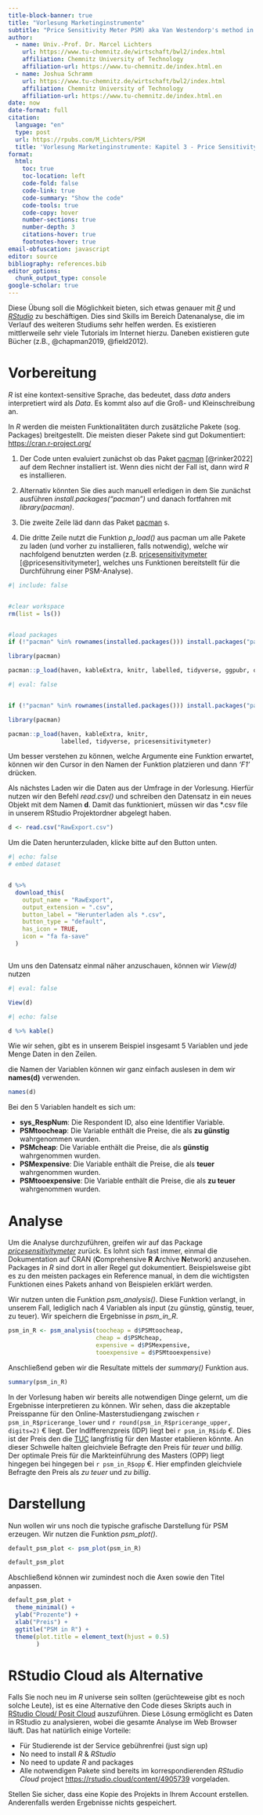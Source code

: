 ```yaml
---
title-block-banner: true
title: "Vorlesung Marketinginstrumente"
subtitle: "Price Sensitivity Meter PSM) aka Van Westendorp's method in R"
author: 
  - name: Univ.-Prof. Dr. Marcel Lichters
    url: https://www.tu-chemnitz.de/wirtschaft/bwl2/index.html
    affiliation: Chemnitz University of Technology
    affiliation-url: https://www.tu-chemnitz.de/index.html.en
  - name: Joshua Schramm
    url: https://www.tu-chemnitz.de/wirtschaft/bwl2/index.html
    affiliation: Chemnitz University of Technology
    affiliation-url: https://www.tu-chemnitz.de/index.html.en
date: now
date-format: full
citation:
  language: "en"
  type: post
  url: https://rpubs.com/M_Lichters/PSM
  title: 'Vorlesung Marketinginstrumente: Kapitel 3 - Price Sensitivity Meter PSM) aka Van Westendorps method in R'
format:
  html:
    toc: true
    toc-location: left
    code-fold: false
    code-link: true
    code-summary: "Show the code"
    code-tools: true
    code-copy: hover
    number-sections: true
    number-depth: 3
    citations-hover: true
    footnotes-hover: true
email-obfuscation: javascript
editor: source
bibliography: references.bib
editor_options: 
  chunk_output_type: console
google-scholar: true
---
```


Diese Übung soll die Möglichkeit bieten, sich etwas genauer mit [*R*](https://cran.r-project.org/) und [*RStudio*](https://posit.co/products/open-source/rstudio/) zu beschäftigen. Dies sind Skills im Bereich Datenanalyse, die im Verlauf des weiteren Studiums sehr helfen werden. Es existieren mittlerweile sehr viele Tutorials im Internet hierzu. Daneben existieren gute Bücher (z.B., @chapman2019, @field2012).

# Vorbereitung

::: callout-note
*R* ist eine kontext-sensitive Sprache, das bedeutet, dass *data* anders interpretiert wird als *Data*. Es kommt also auf die Groß- und Kleinschreibung an.
:::

In *R* werden die meisten Funktionalitäten durch zusätzliche Pakete (sog. Packages) breitgestellt. Die meisten dieser Pakete sind gut Dokumentiert: <https://cran.r-project.org/>

1.  Der Code unten evaluiert zunächst ob das Paket [pacman](https://cran.r-project.org/web/packages/pacman/index.html) [@rinker2022] auf dem Rechner installiert ist. Wenn dies nicht der Fall ist, dann wird *R* es installieren.

2.  Alternativ könnten Sie dies auch manuell erledigen in dem Sie zunächst ausführen *install.packages("pacman")* und danach fortfahren mit *library(pacman)*.

3.  Die zweite Zeile läd dann das Paket [pacman](https://cran.r-project.org/web/packages/pacman/index.html) s.

4.  Die dritte Zeile nutzt die Funktion *p_load()* aus pacman um alle Pakete zu laden (und vorher zu installieren, falls notwendig), welche wir nachfolgend benutzten werden (z.B. [pricesensitivitymeter](https://cran.r-project.org/web/packages/pricesensitivitymeter/index.html) [@pricesensitivitymeter], welches uns Funktionen bereitstellt für die Durchführung einer PSM-Analyse).



```r
#| include: false


#clear workspace
rm(list = ls())


#load packages
if (!"pacman" %in% rownames(installed.packages())) install.packages("pacman")

library(pacman)

pacman::p_load(haven, kableExtra, knitr, labelled, tidyverse, ggpubr, quarto, downloadthis, pricesensitivitymeter)


```



```r
#| eval: false


if (!"pacman" %in% rownames(installed.packages())) install.packages("pacman")

library(pacman)

pacman::p_load(haven, kableExtra, knitr, 
               labelled, tidyverse, pricesensitivitymeter)

```

::: callout-tip
Um besser verstehen zu können, welche Argumente eine Funktion erwartet, können wir den Cursor in den Namen der Funktion platzieren und dann *'F1'* drücken.
:::


Als nächstes Laden wir die Daten aus der Umfrage in der Vorlesung. Hierfür nutzen wir den Befehl *read.csv()* und schreiben den Datensatz in ein neues Objekt mit dem Namen **d**. Damit das funktioniert, müssen wir das *.csv file in unserem RStudio Projektordner abgelegt haben.

```r
d <- read.csv("RawExport.csv")

```


::: callout-important

Um die Daten herunterzuladen, klicke bitte auf den Button unten.

:::



```r
#| echo: false
# embed dataset


d %>%
  download_this(
    output_name = "RawExport",
    output_extension = ".csv",
    button_label = "Herunterladen als *.csv",
    button_type = "default",
    has_icon = TRUE,
    icon = "fa fa-save"
  )



```







Um uns den Datensatz einmal näher anzuschauen, können wir *View(d)* nutzen

```r
#| eval: false

View(d)


```

```r
#| echo: false

d %>% kable() 


```

Wie wir sehen, gibt es in unserem Beispiel insgesamt 5 Variablen und jede Menge Daten in den Zeilen.

die Namen der Variablen können wir ganz einfach auslesen in dem wir **names(d)** verwenden.

```r

names(d)

```

Bei den 5 Variablen handelt es sich um: <br>

<ul>

<li>**sys_RespNum**: Die Respondent ID, also eine Identifier Variable.</li>

<li>**PSMtoocheap**: Die Variable enthält die Preise, die als **zu günstig** wahrgenommen wurden.</li>

<li>**PSMcheap**: Die Variable enthält die Preise, die als **günstig** wahrgenommen wurden.</li>

<li>**PSMexpensive**: Die Variable enthält die Preise, die als **teuer** wahrgenommen wurden.</li>

<li>**PSMtooexpensive**: Die Variable enthält die Preise, die als **zu teuer** wahrgenommen wurden.</li>

</ul>

# Analyse

Um die Analyse durchzuführen, greifen wir auf das Package [*pricesensitivitymeter*](https://cran.r-project.org/web/packages/pricesensitivitymeter/index.html){target="_blank"} zurück. Es lohnt sich fast immer, einmal die Dokumentation auf CRAN (**C**omprehensive **R** **A**rchive **N**etwork) anzusehen. Packages in *R* sind dort in aller Regel gut dokumentiert. Beispielsweise gibt es zu den meisten packages ein Reference manual, in dem die wichtigsten Funktionen eines Pakets anhand von Beispielen erklärt werden.

Wir nutzen unten die Funktion *psm_analysis()*. Diese Funktion verlangt, in unserem Fall, lediglich nach 4 Variablen als input (zu günstig, günstig, teuer, zu teuer). Wir speichern die Ergebnisse in *psm_in_R*.

```r

psm_in_R <- psm_analysis(toocheap = d$PSMtoocheap, 
                         cheap = d$PSMcheap, 
                         expensive = d$PSMexpensive, 
                         tooexpensive = d$PSMtooexpensive)

```

Anschließend geben wir die Resultate mittels der *summary()* Funktion aus.

```r

summary(psm_in_R)


```

In der Vorlesung haben wir bereits alle notwendigen Dinge gelernt, um die Ergebnisse interpretieren zu können. Wir sehen, dass die akzeptable Preisspanne für den Online-Masterstudiengang zwischen `r psm_in_R$pricerange_lower` und 
`r round(psm_in_R$pricerange_upper, digits=2)` € liegt. 
Der Indifferenzpreis (IDP) liegt bei `r psm_in_R$idp` €. Dies ist der Preis den die [TUC](https://www.tu-chemnitz.de/index.html.en) langfristig für den Master etablieren könnte. An dieser Schwelle halten gleichviele Befragte den Preis für *teuer* und *billig*. Der optimale Preis für die Markteinführung des Masters (OPP) liegt hingegen bei hingegen bei `r psm_in_R$opp` €. Hier empfinden gleichviele Befragte den Preis als *zu teuer* und *zu billig*.

# Darstellung

Nun wollen wir uns noch die typische grafische Darstellung für PSM erzeugen. Wir nutzen die Funktion *psm_plot()*.

```r
default_psm_plot <- psm_plot(psm_in_R)

default_psm_plot
```

Abschließend können wir zumindest noch die Axen sowie den Titel anpassen.

```r

default_psm_plot + 
  theme_minimal() + 
  ylab("Prozente") + 
  xlab("Preis") + 
  ggtitle("PSM in R") + 
  theme(plot.title = element_text(hjust = 0.5)
        )

```

# RStudio Cloud als Alternative

Falls Sie noch neu im *R* universe sein sollten (gerüchteweise gibt es noch solche Leute), ist es eine Alternative den Code dieses Skripts auch in [RStudio Cloud/ Posit Cloud](https://rstudio.cloud/) auszuführen. Diese Lösung ermöglicht es Daten in RStudio zu analysieren, wobei die gesamte Analyse im Web Browser läuft. Das hat natürlich einige Vorteile:

-   Für Studierende ist der Service gebührenfrei (just sign up)
-   No need to install *R* & *RStudio*
-   No need to update *R* and packages
-   Alle notwendigen Pakete sind bereits im korrespondierenden *RStudio Cloud* project [https://rstudio.cloud/content/4905739](https://rstudio.cloud/content/4905739) vorgeladen.

:::{.callout-note}

Stellen Sie sicher, dass eine Kopie des Projekts in Ihrem Account erstellen. Anderenfalls werden Ergebnisse nichts gespeichert.
:::


